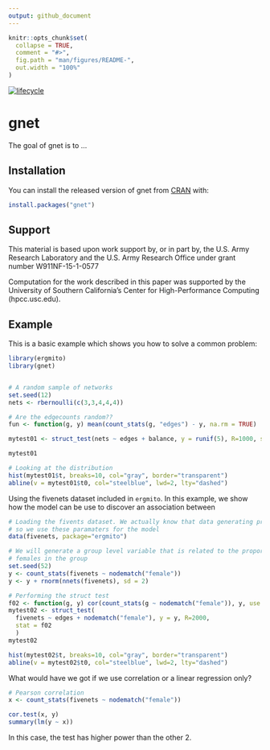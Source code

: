 ```yaml
---
output: github_document
---
```


<!-- README.md is generated from README.Rmd. Please edit that file -->

```r
knitr::opts_chunk$set(
  collapse = TRUE,
  comment = "#>",
  fig.path = "man/figures/README-",
  out.width = "100%"
)
```

[![lifecycle](https://img.shields.io/badge/lifecycle-experimental-orange.svg)](https://www.tidyverse.org/lifecycle/#experimental)


# gnet

The goal of gnet is to ...

## Installation

You can install the released version of gnet from [CRAN](https://CRAN.R-project.org) with:

``` r
install.packages("gnet")
```

## Support

This material is based upon work support by, or in part by, the U.S.
Army Research Laboratory and the U.S. Army Research Office under
grant number W911NF-15-1-0577

Computation for the work described in this paper was supported by
the University of Southern California's Center for High-Performance
Computing (hpcc.usc.edu).

## Example

This is a basic example which shows you how to solve a common problem:

```r
library(ergmito)
library(gnet)


# A random sample of networks
set.seed(12)
nets <- rbernoulli(c(3,3,4,4,4))

# Are the edgecounts random??
fun <- function(g, y) mean(count_stats(g, "edges") - y, na.rm = TRUE)

mytest01 <- struct_test(nets ~ edges + balance, y = runif(5), R=1000, stat=fun)
```

```r
mytest01
```


```r
# Looking at the distribution
hist(mytest01$t, breaks=10, col="gray", border="transparent")
abline(v = mytest01$t0, col="steelblue", lwd=2, lty="dashed")
```

Using the fivenets dataset included in `ergmito`. In this example, we show how the model can be use to discover an association between 

```r

# Loading the fivents dataset. We actually know that data generating process,
# so we use these paramaters for the model
data(fivenets, package="ergmito")

# We will generate a group level variable that is related to the proportion of
# females in the group
set.seed(52)
y <- count_stats(fivenets ~ nodematch("female"))
y <- y + rnorm(nnets(fivenets), sd = 2)

# Performing the struct test
f02 <- function(g, y) cor(count_stats(g ~ nodematch("female")), y, use = "complete.obs")[1] 
mytest02 <- struct_test(
  fivenets ~ edges + nodematch("female"), y = y, R=2000,
  stat = f02
  )
mytest02

hist(mytest02$t, breaks=10, col="gray", border="transparent")
abline(v = mytest02$t0, col="steelblue", lwd=2, lty="dashed")
```

What would have we got if we use correlation or a linear regression only?

```r
# Pearson correlation
x <- count_stats(fivenets ~ nodematch("female"))

cor.test(x, y)
summary(lm(y ~ x))
```

In this case, the test has higher power than the other 2.

